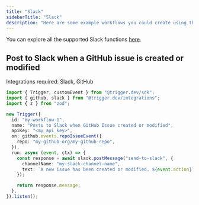```yaml
---
title: "Slack"
sidebarTitle: "Slack"
description: "Here are some example workflows you could create using the Slack integration."
---
```


You can explore all the supported Slack functions [here](/).

## Post to Slack when a GitHub issue is created or modified

Integrations required: Slack, GitHub

```ts
import { Trigger, customEvent } from "@trigger.dev/sdk";
import { github, slack } from "@trigger.dev/integrations";
import { z } from "zod";

new Trigger({
  id: "my-workflow-1",
  name: "Posts to Slack when GitHub Issue created or modified",
  apiKey: "<my_api_key>",
  on: github.events.repoIssueEvent({
    repo: "my-github-org/my-github-repo",
  }),
  run: async (event, ctx) => {
    const response = await slack.postMessage("send-to-slack", {
      channelName: "my-slack-channel-name",
      text: `A new issue has been created or modified. ${event.action}`,
    });

    return response.message;
  },
}).listen();
```
